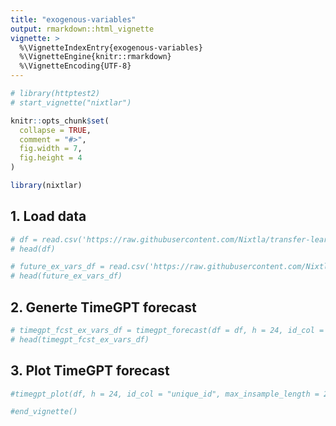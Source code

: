 ```yaml
---
title: "exogenous-variables"
output: rmarkdown::html_vignette
vignette: >
  %\VignetteIndexEntry{exogenous-variables}
  %\VignetteEngine{knitr::rmarkdown}
  %\VignetteEncoding{UTF-8}
---
```

```r
# library(httptest2)
# start_vignette("nixtlar")

knitr::opts_chunk$set(
  collapse = TRUE,
  comment = "#>", 
  fig.width = 7, 
  fig.height = 4
)
```

```r
library(nixtlar)
```

## 1. Load data 

```r
# df = read.csv('https://raw.githubusercontent.com/Nixtla/transfer-learning-time-series/main/datasets/electricity-short-with-ex-vars.csv')
# head(df)
```

```r
# future_ex_vars_df = read.csv('https://raw.githubusercontent.com/Nixtla/transfer-learning-time-series/main/datasets/electricity-short-future-ex-vars.csv')
# head(future_ex_vars_df)
```

## 2. Generte TimeGPT forecast 

```r
# timegpt_fcst_ex_vars_df = timegpt_forecast(df = df, h = 24, id_col = "unique_id", X_df = future_ex_vars_df, level = c(80, 90))
# head(timegpt_fcst_ex_vars_df)
```

## 3. Plot TimeGPT forecast 
```r
#timegpt_plot(df, h = 24, id_col = "unique_id", max_insample_length = 200)
```


```r
#end_vignette()
```


